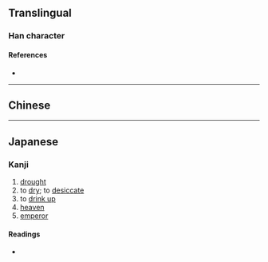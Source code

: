 {{character info}}
==Translingual==

===Han character===
{{Han char|rn=5|rad=乙|as=08|sn=9|four=42410|canj=JJU,XJJU|ids=⿰龺乚}}

====References====
* {{Han ref|kx=0084.210|dkj=00194|hdz=10056.010|uh=4E79|ud=20089}}

----

==Chinese==
{{zh-see|乾|v}}

----

==Japanese==

===Kanji===
{{ja-kanji|grade=|rs=乙08}}

# [[drought]]
# to [[dry]]; to [[desiccate]]
# to [[drink up]]
# [[heaven]]
# [[emperor]]

====Readings====
* {{ja-readings|on=かん, けん|kun=かわ-く}}
